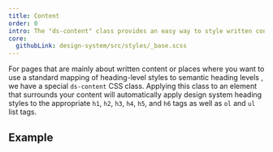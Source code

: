 ```yaml
---
title: Content
order: 0
intro: The "ds-content" class provides an easy way to style written content on your page
core:
  githubLink: design-system/src/styles/_base.scss
---
```


For pages that are mainly about written content or places where you want to use a standard mapping of heading-level styles to semantic heading levels , we have a special `ds-content` CSS class. Applying this class to an element that surrounds your content will automatically apply design system heading styles to the appropriate `h1`, `h2`, `h3`, `h4`, `h5`, and `h6` tags as well as `ol` and `ul` list tags.

## Example

<StorybookExample
  componentName="content-class"
  storyId="foundations-typography-headings--content-class"
/>